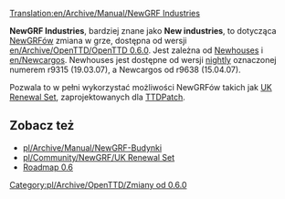 [[Translation:en/Archive/Manual/NewGRF Industries]]


'''NewGRF Industries''', bardziej znane jako '''New industries''', to dotycząca [[pl/Manual/NewGRF|NewGRFów]] zmiana w grze, dostępna od wersji [[en/Archive/OpenTTD/OpenTTD 0.6.0]]. Jest zależna od [[pl/Archive/Manual/NewGRF-Budynki|Newhouses]] i [[en/Newcargos]]. Newhouses jest dostępne od wersji [[pl/Archive/Community/Wersje nightly|nightly]] oznaczonej numerem r9315 (19.03.07), a Newcargos od r9638 (15.04.07).

Pozwala to w pełni wykorzystać możliwości NewGRFów takich jak [[pl/Community/NewGRF/UK Renewal Set|UK Renewal Set]], zaprojektowanych dla [[pl/Archive/OpenTTD/TTDPatch|TTDPatch]].

==Zobacz też==
*[[pl/Archive/Manual/NewGRF-Budynki]]
*[[pl/Community/NewGRF/UK Renewal Set]]
*[[en/Archive/Lists/Roadmap 0.6|Roadmap 0.6]]


[[Category:pl/Archive/OpenTTD/Zmiany od 0.6.0]]